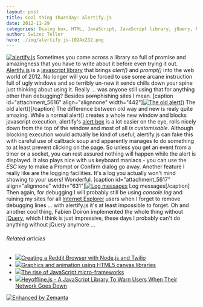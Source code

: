 ```yaml
---
layout: post
title: Cool thing Thursday: alertify.js
date: 2012-11-29
categories: Dialog box, HTML, JavaScript, JavaScript library, jQuery, Programming
author: Swizec Teller
hero: ./img/alertify.js-1024x232.png
---
```


[![alertify.js](./img/alertify.js-1024x232.png "alertify.js")](http://fabien-d.github.com/alertify.js/) Sometimes you come across a library so full of promise and amazingness that you have to write about it before even trying it out. [Alertify.js](http://fabien-d.github.com/alertify.js/) is a [javascript library](http://en.wikipedia.org/wiki/JavaScript_library "JavaScript library") that brings _alert()_ and _prompt()_ into the web world of 2012. No longer will you be forced to use some arcane instruction full of ugly windows and so terribly un-new it sends chills down your spine just thinking about using it. Really ... was anyone still using that for anything other than debugging? Besides ~~porn~~phishing sites I mean. \[caption id="attachment_5616" align="alignnone" width="442"][![The old alert()](http://swizec.com/blog/wp-content/uploads/2012/11/old-alert.png "The old alert()")](./img/old-alert.png) The old alert()\[/caption] The difference between old way and new is realy quite amazing. While a normal alert() creates a whole new window and blocks javascript execution, alertify's [alert box](http://en.wikipedia.org/wiki/Dialog_box "Dialog box") is a lot easier on the eye, rolls nicely down from the top of the window and most of all _is customisable._ Although blocking execution would actually be kind of useful, alertify.js can fake this with careful use of callback soup and apparently manages to do something to at least prevent clicking on the page. So unless you get an event from a timer or a socket, you can rest assured nothing will happen while the alert is displayed. It also plays nice with us keyboard maniacs - you can use the _ESC_ key to make a Prompt or Confirm dialog go away. Another feature I really like are the logging facilities. It's a log you actually won't mind showing to your users! Wonderful. \[caption id="attachment_5617" align="alignnone" width="631"][![Log messages](./img/log-messages-1024x235.png "Log messages")](http://swizec.com/blog/wp-content/uploads/2012/11/log-messages.png) Log messages\[/caption] Then again, for debugging I will probably still be using _console.log_ and ruining my sites for all [Internet Explorer](http://www.microsoft.com/windows/internet-explorer/ "Internet Explorer") users when I forget to remove debugging lines ... with alertify.js it's at least impossible to forget. Oh and another cool thing, Fabien Doiron implemented the whole thing without [jQuery](http://jquery.com/ "JQuery"), which I think is just impressive, these days I probably can't do anything without jQuery anymore ...

###### Related articles

-   [![](http://i.zemanta.com/noimg_101_80_80.jpg)](http://blog.studentrnd.org/post/36041434495/tutorial-creating-a-reddit-browser-with-node-js-and)[Creating a Reddit Browser with Node.js and Twilio](http://blog.studentrnd.org/post/36041434495/tutorial-creating-a-reddit-browser-with-node-js-and)
-   [![](http://i.zemanta.com/noimg_103_80_80.jpg)](http://magedfarag.wordpress.com/2012/11/28/graphics-and-animation-using-html5-canvas-libraries/)[Graphics and animation using HTML5 canvas libraries](http://magedfarag.wordpress.com/2012/11/28/graphics-and-animation-using-html5-canvas-libraries/)
-   [![](http://i.zemanta.com/noimg_109_80_80.jpg)](http://greatfinds.icrossing.com/the-rise-of-javascript-micro-frameworks/)[The rise of JavaScript micro-frameworks](http://greatfinds.icrossing.com/the-rise-of-javascript-micro-frameworks/)
-   [![](http://i.zemanta.com/127705588_80_80.jpg)](http://functionn.blogspot.com/2012/11/heyofflinejs-javascript-library-to-warn.html)[Heyoffline.js - A JavaScript Library To Warn Users When Their Network Goes Down](http://functionn.blogspot.com/2012/11/heyofflinejs-javascript-library-to-warn.html)

[![Enhanced by Zemanta](http://img.zemanta.com/zemified_e.png?x-id=ce822fd5-0547-407b-a0b0-77aa60ea958f)](http://www.zemanta.com/?px "Enhanced by Zemanta")
